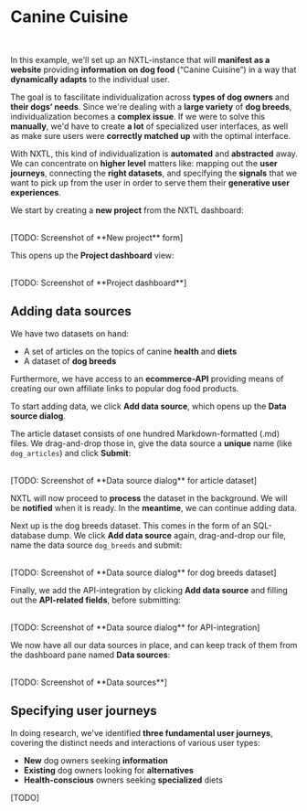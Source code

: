 
# Canine Cuisine

<br />

In this example, we'll set up an NXTL-instance that will **manifest as a website** providing **information on dog food** (“Canine Cuisine”) in a way that **dynamically adapts** to the individual user.

The goal is to fascilitate individualization across **types of dog owners** and **their dogs’ needs**. Since we're dealing with a **large variety** of **dog breeds**, individualization becomes a **complex issue**. If we were to solve this **manually**, we'd have to create **a lot** of specialized user interfaces, as well as make sure users were **correctly matched up** with the optimal interface.

With NXTL, this kind of individualization is **automated** and **abstracted** away. We can concentrate on **higher level** matters like: mapping out the **user journeys**, connecting the **right datasets**, and specifying the **signals** that we want to pick up from the user in order to serve them their **generative user experiences**.

We start by creating a **new project** from the NXTL dashboard:

<br />
<div
  style={{
    background: "#80808080",
    borderRadius: "8px",
    width: "512px",
    aspectRatio: "16/9",
    display: "flex",
    alignItems: "center",
    justifyContent: "center",
  }}
>
  [TODO: Screenshot of **New project** form]
</div>

This opens up the **Project dashboard** view:

<br />
<div
  style={{
    background: "#80808080",
    borderRadius: "8px",
    width: "512px",
    aspectRatio: "16/9",
    display: "flex",
    alignItems: "center",
    justifyContent: "center",
  }}
>
  [TODO: Screenshot of **Project dashboard**]
</div>

## Adding data sources

We have two datasets on hand:

- A set of articles on the topics of canine **health** and **diets**
- A dataset of **dog breeds**

Furthermore, we have access to an **ecommerce-API** providing means of creating our own affiliate links to popular dog food products.

To start adding data, we click **Add data source**, which opens up the **Data source dialog**.

The article dataset consists of one hundred Markdown-formatted (.md) files. We drag-and-drop those in, give the data source a **unique** name (like `dog_articles`) and click **Submit**:

<br />
<div
  style={{
    background: "#80808080",
    borderRadius: "8px",
    width: "512px",
    aspectRatio: "16/9",
    display: "flex",
    alignItems: "center",
    justifyContent: "center",
  }}
>
  [TODO: Screenshot of **Data source dialog** for article dataset]
</div>

NXTL will now proceed to **process** the dataset in the background. We will be **notified** when it is ready. In the **meantime**, we can continue adding data.

Next up is the dog breeds dataset. This comes in the form of an SQL-database dump. We click **Add data source** again, drag-and-drop our file, name the data source `dog_breeds` and submit:

<br />
<div
  style={{
    background: "#80808080",
    borderRadius: "8px",
    width: "512px",
    aspectRatio: "16/9",
    display: "flex",
    alignItems: "center",
    justifyContent: "center",
  }}
>
  [TODO: Screenshot of **Data source dialog** for dog breeds dataset]
</div>

Finally, we add the API-integration by clicking **Add data source** and filling out the **API-related fields**, before submitting:

<br />
<div
  style={{
    background: "#80808080",
    borderRadius: "8px",
    width: "512px",
    aspectRatio: "16/9",
    display: "flex",
    alignItems: "center",
    justifyContent: "center",
  }}
>
  [TODO: Screenshot of **Data source dialog** for API-integration]
</div>

We now have all our data sources in place, and can keep track of them from the dashboard pane named **Data sources**:

<br />
<div
  style={{
    background: "#80808080",
    borderRadius: "8px",
    width: "512px",
    aspectRatio: "16/9",
    display: "flex",
    alignItems: "center",
    justifyContent: "center",
  }}
>
  [TODO: Screenshot of **Data sources**]
</div>

## Specifying user journeys

In doing research, we've identified **three fundamental user journeys**, covering the distinct needs and interactions of various user types:

- **New** dog owners seeking **information**
- **Existing** dog owners looking for **alternatives**
- **Health-conscious** owners seeking **specialized** diets

[TODO]
